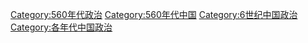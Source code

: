 [[Category:560年代政治|Category:560年代政治]]
[[Category:560年代中国|Category:560年代中国]]
[[Category:6世纪中国政治|Category:6世纪中国政治]]
[[Category:各年代中国政治|Category:各年代中国政治]]